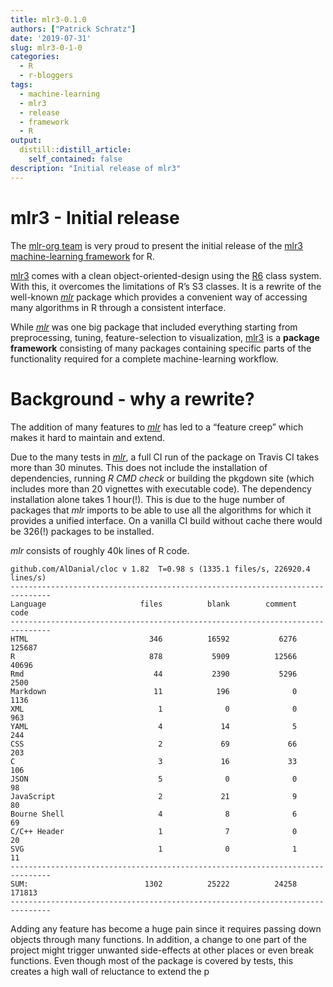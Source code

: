 ```yaml
---
title: mlr3-0.1.0
authors: ["Patrick Schratz"]
date: '2019-07-31'
slug: mlr3-0-1-0
categories:
  - R
  - r-bloggers
tags:
  - machine-learning
  - mlr3
  - release
  - framework
  - R
output:
  distill::distill_article:
    self_contained: false
description: "Initial release of mlr3"
---
```


# mlr3 - Initial release

The [mlr-org team](https://www.notion.so/mlrorg/Developer-Team-and-Contributors-e2a4b78aee1f43a8b830c2ce419e68a9) is very proud to present the initial release of the [mlr3 machine-learning framework](https://github.com/mlr-org/mlr3) for R.

[mlr3](https://github.com/mlr-org/mlr3) comes with a clean object-oriented-design using the [R6](https://github.com/r-lib/R6) class system.
With this, it overcomes the limitations of R's S3 classes.
It is a rewrite of the well-known [_mlr_](https://github.com/mlr-org/mlr) package which provides a convenient way of accessing many algorithms in R through a consistent interface.

While [_mlr_](https://github.com/mlr-org/mlr) was one big package that included everything starting from preprocessing, tuning, feature-selection to visualization, [mlr3](https://github.com/mlr-org/mlr3) is a **package framework** consisting of many packages containing specific parts of the functionality required for a complete machine-learning workflow.

# Background - why a rewrite?

The addition of many features to [_mlr_](https://github.com/mlr-org/mlr) has led to a "feature creep" which makes it hard to maintain and extend.  

Due to the many tests in [_mlr_](https://github.com/mlr-org/mlr), a full CI run of the package on Travis CI takes more than 30 minutes.
This does not include the installation of dependencies, running _R CMD check_ or building the pkgdown site (which includes more than 20 vignettes with executable code).
The dependency installation alone takes 1 hour(!).
This is due to the huge number of packages that _mlr_ imports to be able to use all the algorithms for which it provides a unified interface.
On a vanilla CI build without cache there would be 326(!) packages to be installed.

_mlr_ consists of roughly 40k lines of R code.

```
github.com/AlDanial/cloc v 1.82  T=0.98 s (1335.1 files/s, 226920.4 lines/s)
-------------------------------------------------------------------------------
Language                     files          blank        comment           code
-------------------------------------------------------------------------------
HTML                           346          16592           6276         125687
R                              878           5909          12566          40696
Rmd                             44           2390           5296           2500
Markdown                        11            196              0           1136
XML                              1              0              0            963
YAML                             4             14              5            244
CSS                              2             69             66            203
C                                3             16             33            106
JSON                             5              0              0             98
JavaScript                       2             21              9             80
Bourne Shell                     4              8              6             69
C/C++ Header                     1              7              0             20
SVG                              1              0              1             11
-------------------------------------------------------------------------------
SUM:                          1302          25222          24258         171813
-------------------------------------------------------------------------------
```

Adding any feature has become a huge pain since it requires passing down objects through many functions.
In addition, a change to one part of the project might trigger unwanted side-effects at other places or even break functions.
Even though most of the package is covered by tests, this creates a high wall of reluctance to extend the p